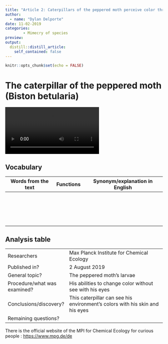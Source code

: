```yaml
---
title: "Article 2: Caterpillars of the peppered moth perceive color through their skin"  
author: 
  - name: "Dylan Delporte"
date: 11-02-2019
categories:
        - Mimecry of species
preview: 
output:
  distill::distill_article:
    self_contained: false
---
```


```r
knitr::opts_chunk$set(echo = FALSE)
```

# The caterpillar of the peppered moth (Biston betularia)

![](image/peppered_moth.MP4)




## Vocabulary 

| Words from the text | Functions   |  Synonym/explanation in English |
| ------------------- | ------------|------------- |
|  |  |  |
|  |  |  |
| |   |     |
|   |  |   |
| |  |  |
|     |   |      |
|  |   |   |
|  |   |    |
|     |   |     |
|       |    |   |
|       |      |    |
|      |       |     |
|    | |      |
|  |  |    |
|       |   |     |
|  |   |           |
|    |       |    |
|        |    |         |


## Analysis table 

|                              |                                                                     |
| ---------------------------- | ------------------------------------------------------------------- |
| Researchers                  | Max Planck Institute for Chemical Ecology |
| Published in?                | 2 August 2019  |
| General topic?               | The peppered moth's larvae |
| Procedure/what was examined? |  His abilities to change color without see with his eyes |
| Conclusions/discovery?       | This caterpillar can see his environment's colors with his skin and his eyes |
| Remaining questions?         |  |

There is the official website of the MPI for Chemical Ecology for curious people  : <https://www.mpg.de/de>






